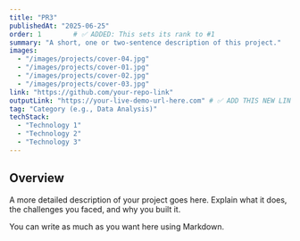 ```yaml
---
title: "PR3"
publishedAt: "2025-06-25"
order: 1        # ✅ ADDED: This sets its rank to #1
summary: "A short, one or two-sentence description of this project."
images:
  - "/images/projects/cover-04.jpg"
  - "/images/projects/cover-01.jpg"
  - "/images/projects/cover-02.jpg"
  - "/images/projects/cover-03.jpg"
link: "https://github.com/your-repo-link"
outputLink: "https://your-live-demo-url-here.com" # ✅ ADD THIS NEW LINE for the output
tag: "Category (e.g., Data Analysis)"
techStack:
  - "Technology 1"
  - "Technology 2"
  - "Technology 3"
---
```


## Overview

A more detailed description of your project goes here. Explain what it does, the challenges you faced, and why you built it.

You can write as much as you want here using Markdown.